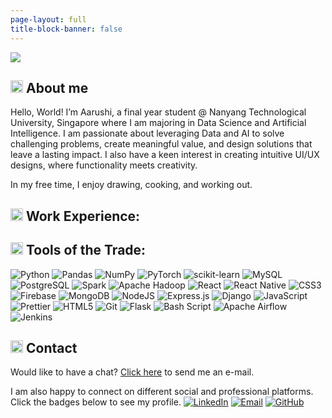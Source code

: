 ```yaml
---
page-layout: full
title-block-banner: false
---
```


![](./images/homepage_img.png)

## <img src="https://github.com/user-attachments/assets/85168862-3988-4832-bf64-5b3bfa22b220" alt="stars" width="20px" height="20px"/> About me
Hello, World! I'm Aarushi, a final year student @ Nanyang Technological University, Singapore where I am majoring in Data Science and Artificial Intelligence. I am passionate about leveraging Data and AI to solve challenging problems, create meaningful value, and design solutions that leave a lasting impact. I also have a keen interest in creating intuitive UI/UX designs, where functionality meets creativity.

In my free time, I enjoy drawing, cooking, and working out.

## <img src="https://github.com/user-attachments/assets/85168862-3988-4832-bf64-5b3bfa22b220" alt="stars" width="20px" height="20px"/> Work Experience:



## <img src="https://github.com/user-attachments/assets/85168862-3988-4832-bf64-5b3bfa22b220" alt="stars" width="20px" height="20px"/> Tools of the Trade:

![Python](http://img.shields.io/badge/Python-3776AB?style=flat-square&logo=python&logoColor=ffffff)
![Pandas](https://img.shields.io/badge/Pandas-244e71?style=flat-square&logo=pandas&logoColor=ffffff)
![NumPy](https://img.shields.io/badge/numpy-%23013243.svg?style=flat-square&logo=numpy&logoColor=white)
![PyTorch](https://img.shields.io/badge/PyTorch-%23EE4C2C.svg?style=flat-square&logo=pytorch&logoColor=white)
![scikit-learn](https://img.shields.io/badge/scikit--learn-F06032.svg?style=flat-square&logo=scikit-learn&logoColor=white)
![MySQL](https://img.shields.io/badge/MySQL-%2307405e.svg?style=flat-square&logo=mysql&logoColor=white)
![PostgreSQL](https://img.shields.io/badge/PostgreSQL-3d83be?style=flat-square&logo=postgresql&logoColor=ffffff)
![Spark](https://img.shields.io/badge/Apache%20Spark-FDEE21?style=flat-square&logo=apachespark&logoColor=black)
![Apache Hadoop](https://img.shields.io/badge/Apache%20Hadoop-66CCFF?style=flat-square&logo=apachehadoop&logoColor=black)
![React](https://img.shields.io/badge/React-%23007ACC?style=flat-square&logo=react&logoColor=white)
![React Native](https://img.shields.io/badge/react_native-%2320232a.svg?style=flat-square&logo=react&logoColor=%2361DAFB)
![CSS3](https://img.shields.io/badge/-CSS3-%231572B6?style=flat-square&logo=css3)
![Firebase](https://img.shields.io/badge/firebase-%234285F4.svg?style=flat-square&logo=firebase)
![MongoDB](https://img.shields.io/badge/MongoDB-%234ea94b.svg?style=flat-square&logo=mongodb&logoColor=white)
![NodeJS](https://img.shields.io/badge/Nodejs-43853d?style=flat-square&logo=node.js&logoColor=white)
![Express.js](https://img.shields.io/badge/Expressjs-43853d.svg?style=flat-square&logo=express&logoColor=white)
![Django](https://img.shields.io/badge/django-%23092E20.svg?style=flat-square&logo=django&logoColor=white)
![JavaScript](https://img.shields.io/badge/-JavaScript-yellow?style=flat-square&logo=javascript&logoColor=white)
![Prettier](https://img.shields.io/badge/-Prettier-E7A93E?style=flat-square&logo=prettier&logoColor=white)
![HTML5](https://img.shields.io/badge/-HTML5-E34F26?style=flat-square&logo=html5&logoColor=ffffff)
![Git](https://img.shields.io/badge/-Git-F05032?style=flat-square&logo=git&logoColor=white)
![Flask](https://img.shields.io/badge/flask-%23000.svg?style=flat-square&logo=flask&logoColor=white)
![Bash Script](https://img.shields.io/badge/bash_script-%23121011.svg?style=flat-square&logo=gnu-bash&logoColor=white)
![Apache Airflow](https://img.shields.io/badge/Apache%20Airflow-017CEE?style=flat-square&logo=Apache%20Airflow&logoColor=white)
![Jenkins](https://img.shields.io/badge/jenkins-%232C5263.svg?style=flat-square&logo=jenkins&logoColor=white)

## <img src="https://github.com/user-attachments/assets/85168862-3988-4832-bf64-5b3bfa22b220" alt="stars" width="20px" height="20px"/> Contact

Would like to have a chat? [Click here](mailto:aarushi.nema02@gmail.com) to send me an e-mail.

I am also happy to connect on different social and professional platforms. Click the badges below to see my profile.
[![LinkedIn](https://img.shields.io/badge/-Aarushi%20Nema-0077B5?style=flat-square&logo=Linkedin&logoColor=white&link=https://www.linkedin.com/in/aarushi-nema-64a006185/)](https://www.linkedin.com/in/aarushi-nema-64a006185/)
[![Email](https://img.shields.io/badge/-aarushi.nema02@gmail.com-red?style=flat-square&logo=gmail&logoColor=white)](mailto:aarushi.nema02@gmail.com)
[![GitHub](https://img.shields.io/github/followers/aarushi-nema?style=social&label=Follow)](https://github.com/aarushi-nema)

    
